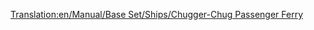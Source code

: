 [[Translation:en/Manual/Base Set/Ships/Chugger-Chug Passenger Ferry]]

{{nl/Manual/Base Set/Ships/Schepen|Naam=Chugger-Chug Passenger Ferry
|Afbeelding=[[File:en/Manual/Base Set/Ships/Toylandpassengership.png|Chugger-Chug Passenger Ferry]]
|Kosten=£18,279 ($36,558)
|Snelheid=32 km/h (20 mph)
|Onderhoudskosten=£1,476 ($2,952)
|Ontworpen=1946 	
|Levensduur=30
|Capaciteit=100 Passengers
|Omschrijving= The Chugger-Chug Passenger Ferry is the first available ferry in Toyland. It is created for a slow passenger transport over long distances.
|Real-life=Fictional.
}}